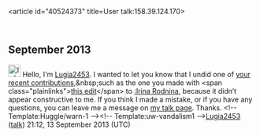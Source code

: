 <article id="40524373" title=User talk:158.39.124.170>
	<talkpage id="40524373" title="User talk:158.39.124.170">

== September 2013 ==

[[File:Information.svg|25px|alt=Information icon]] Hello, I'm [[User:Lugia2453|Lugia2453]]. I wanted to let you know that I undid one of [[Special:Contributions/158.39.124.170|your recent contributions]],&amp;nbsp;such as the one you made with &lt;span class=&quot;plainlinks&quot;&gt;[http://en.wikipedia.org/wiki/Irina_Rodnina?diff=572807999 this edit]&lt;/span&gt; to [[:Irina Rodnina]], because it didn’t appear constructive to me. If you think I made a mistake, or if you have any questions, you can leave me a message on [[User_talk:Lugia2453|my talk page]]. Thanks. &lt;!-- Template:Huggle/warn-1 --&gt;&lt;!-- Template:uw-vandalism1 --&gt;[[User:Lugia2453|Lugia2453]] ([[User talk:Lugia2453|talk]]) 21:12, 13 September 2013 (UTC)
	</talkpage>
</article>
